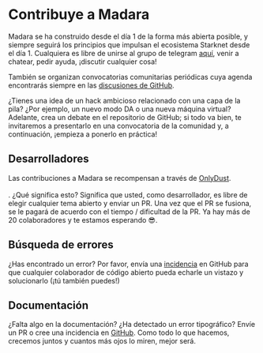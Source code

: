 
# Contribuye a Madara

Madara se ha construido desde el día 1 de la forma más abierta posible, y siempre seguirá los principios que impulsan 
el ecosistema Starknet desde el día 1. Cualquiera es libre de unirse al grupo de telegram [aquí](https://t.me/MadaraStarknet), 
venir a chatear, pedir ayuda, ¡discutir cualquier cosa!

También se organizan convocatorias comunitarias periódicas cuya agenda encontrarás siempre en las [discusiones de GitHub](https://github.com/keep-starknet-strange/madara/discussions).

<Callout type="info" emoji="🧪">
  ¿Tienes una idea de un hack ambicioso relacionado con una capa de la pila? ¿Por ejemplo, un nuevo modo DA o una nueva máquina virtual? 
  Adelante, crea un debate en el repositorio de GitHub; si todo va bien, te invitaremos a presentarlo en una convocatoria de la comunidad y, a continuación, ¡empieza a ponerlo en práctica!
</Callout>

## Desarrolladores

Las contribuciones a Madara se recompensan a través de [OnlyDust](https://app.onlydust.xyz/).<br></br>.
¿Qué significa esto? Significa que usted, como desarrollador, es libre de elegir cualquier tema abierto y enviar un PR. Una vez que el PR se fusiona, 
se le pagará de acuerdo con el tiempo / dificultad de la PR. Ya hay más de 20 colaboradores y te estamos esperando 😎.

## Búsqueda de errores

¿Has encontrado un error? Por favor, envía una [incidencia](https://github.com/keep-starknet-strange/madara/issues) en GitHub para que cualquier colaborador de código abierto pueda echarle un vistazo y solucionarlo (¡tú también puedes!)

## Documentación

¿Falta algo en la documentación? ¿Ha detectado un error tipográfico? Envíe un PR o cree una incidencia en [GitHub](https://github.com/EvolveArt/madara-docs/). Como todo lo que hacemos, crecemos juntos y cuantos más ojos lo miren, mejor será.
